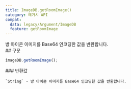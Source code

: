 ```yaml
---
title: ImageDB.getRoomImage()
category: 레거시 API
compat:
  data: legacy/Argument/ImageDB
  feature: getRoomImage
---
```


<Section>
  방 아이콘 이미지를 Base64 인코딩한 값을 반환합니다.
</Section>
<Section>
  ## 구문

  ~~~js
  imageDB.getRoomImage();
  ~~~

  <Section>
    ### 반환값

    `String` - 방 아이콘 이미지를 Base64 인코딩한 값을 반환합니다.
  </Section>
</Section>